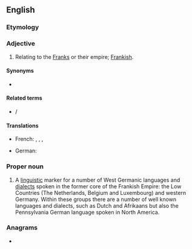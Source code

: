 ==English==
===Etymology===
{{suffix|en|Franconia|an}}

===Adjective===
{{en-adj|-}}

# Relating to the [[Franks]] or their empire; [[Frankish]].

====Synonyms====
* {{l|en|Frankish}}

====Related terms====
* {{l|en|Frankian}}/{{l|en|Francian}}

====Translations====
{{trans-top|relating to the Franks or their empire, Frankish}}
* French: {{t+|fr|franconien|m}}, {{t+|fr|franc|m}}, {{t+|fr|franque|f}}, {{t+|fr|francique|m|f}}
{{trans-mid}}
* German: {{t+|de|fränkisch}}
{{trans-bottom}}

===Proper noun===
{{en-proper noun}}
{{wikipedia|Franconian languages}}

# A [[linguistic]] marker for a number of West Germanic languages and [[dialect]]s spoken in the former core of the Frankish Empire: the Low Countries (The Netherlands, Belgium and Luxembourg) and western Germany. Within these groups there are a number of well known languages and dialects, such as Dutch and Afrikaans but also the Pennsylvania German language spoken in North America.

===Anagrams===
* {{anagrams|en|a=aacfinnnor|non-African}}
